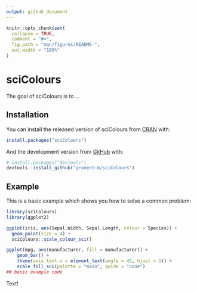 ```yaml
---
output: github_document
---
```


<!-- README.md is generated from README.Rmd. Please edit that file -->

```r
knitr::opts_chunk$set(
  collapse = TRUE,
  comment = "#>",
  fig.path = "man/figures/README-",
  out.width = "100%"
)
```

# sciColours

<!-- badges: start -->
<!-- badges: end -->

The goal of sciColours is to ...

## Installation

You can install the released version of sciColours from [CRAN](https://CRAN.R-project.org) with:

``` r
install.packages("sciColours")
```

And the development version from [GitHub](https://github.com/) with:

``` r
# install.packages("devtools")
devtools::install_github("gronert-m/sciColours")
```
## Example

This is a basic example which shows you how to solve a common problem:

```r
library(sciColours)
library(ggplot2)

ggplot(iris, aes(Sepal.Width, Sepal.Length, colour = Species)) +
  geom_point(size = 4) +
  sciColours::scale_colour_sci()

ggplot(mpg, aes(manufacturer, fill = manufacturer)) +
    geom_bar() +
    theme(axis.text.x = element_text(angle = 45, hjust = 1)) +
    scale_fill_sci(palette = "main", guide = "none")
## basic example code
```

Text!
